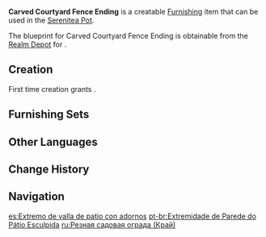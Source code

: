{{Furnishing Infobox
|id             = 371203
|image          = Item Carved Courtyard Fence Ending.png
|category       = Courtyard
|subcategory    = Courtyard Wall
|quality        = 4
|adeptal_energy = 90
|load           = 35
|reduced_load   = 24
|description    = The ending segment of the outer fence of a Mondstadt mansion. The fence might not be all that useful, but at least if the start and end segments are connected, it's not cramping your style.
|blueprint      = Realm Depot
}}
'''Carved Courtyard Fence Ending''' is a creatable [[Furnishing]] item that can be used in the [[Serenitea Pot]].

The blueprint for Carved Courtyard Fence Ending is obtainable from the [[Realm Depot]] for {{Item|Realm Currency|24|x=240}}.

==Creation==
First time creation grants {{Item|Trust|24|x=90}}.
{{Recipe
|type = Creation
|time = 16h
|Birch Wood = 8
|White Iron Chunk = 4
|sort = Birch Wood;White Iron Chunk
}}

==Furnishing Sets==
{{Craft Usage}}

==Other Languages==
{{Other Languages
|default_hidden = 1
|en      = Carved Courtyard Fence Ending
|zhs     = 雕花庭院墙尾
|zhs_rm  = Diāohuā Tíngyuàn Qiáng Wěi
|zht     = 雕花庭院牆尾
|zht_rm  = Diāohuā Tíngyuàn Qiáng Wěi
|ja      = 模様が彫られた庭園の壁隅
|ja_rm   = Moyou ga Horareta Teien no Kabe Sumi
|ko      = 조각문양 정원 담장끝
|ko_rm   = Jogak Munyang Jeongwon Damjang-kkeut
|es      = Extremo de valla de patio con adornos
|fr      = Fin de clôture de cour sculptée
|ru      = Резная садовая ограда (Край)
|th      = กำแพงสวนแกะสลัก
|th_rm   = 
|vi      = Chân Tường Đình Viện Khắc Hoa
|de      = Hofmauerende mit Schnitzerei
|id      = Ujung Pagar Halaman Utama dengan Ukiran
|pt      = Extremidade de Parede do Pátio Esculpida
|tr      = Oymalı Bahçe Çiti (Kenar)
|it      = Estremità del recinto del giardino intagliato
}}

==Change History==
{{Change History|1.5}}

==Navigation==
{{Furnishing Navbox|exterior}}

[[es:Extremo de valla de patio con adornos]]
[[pt-br:Extremidade de Parede do Pátio Esculpida]]
[[ru:Резная садовая ограда (Край)]]